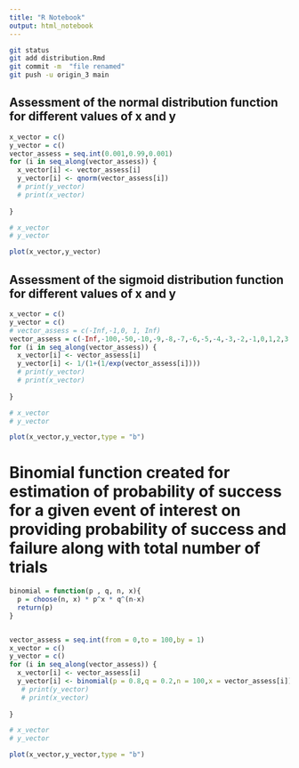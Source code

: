 ```yaml
---
title: "R Notebook"
output: html_notebook
---
```


```bash
git status
git add distribution.Rmd
git commit -m  "file renamed"
git push -u origin_3 main
```


## Assessment of the normal distribution function for different values of x and y
```r

x_vector = c()
y_vector = c()
vector_assess = seq.int(0.001,0.99,0.001)
for (i in seq_along(vector_assess)) {
  x_vector[i] <- vector_assess[i]
  y_vector[i] <- qnorm(vector_assess[i])
  # print(y_vector)
  # print(x_vector)
  
}

# x_vector
# y_vector

plot(x_vector,y_vector)
```
## Assessment of the sigmoid distribution function for different values of x and y
```r

x_vector = c()
y_vector = c()
# vector_assess = c(-Inf,-1,0, 1, Inf)
vector_assess = c(-Inf,-100,-50,-10,-9,-8,-7,-6,-5,-4,-3,-2,-1,0,1,2,3,4,5,6,7,8,9,10,50,100,Inf)
for (i in seq_along(vector_assess)) {
  x_vector[i] <- vector_assess[i]
  y_vector[i] <- 1/(1+(1/exp(vector_assess[i])))
  # print(y_vector)
  # print(x_vector)
  
}

# x_vector
# y_vector

plot(x_vector,y_vector,type = "b")
```
# Binomial function created for estimation of probability of success for a given event of interest on providing probability of success and failure along with total number of trials
```r
binomial = function(p , q, n, x){
  p = choose(n, x) * p^x * q^(n-x)
  return(p)
}


vector_assess = seq.int(from = 0,to = 100,by = 1)
x_vector = c()
y_vector = c()
for (i in seq_along(vector_assess)) {
  x_vector[i] <- vector_assess[i]
  y_vector[i] <- binomial(p = 0.8,q = 0.2,n = 100,x = vector_assess[i])
   # print(y_vector)
   # print(x_vector)
  
}

# x_vector
# y_vector

plot(x_vector,y_vector,type = "b")
```

